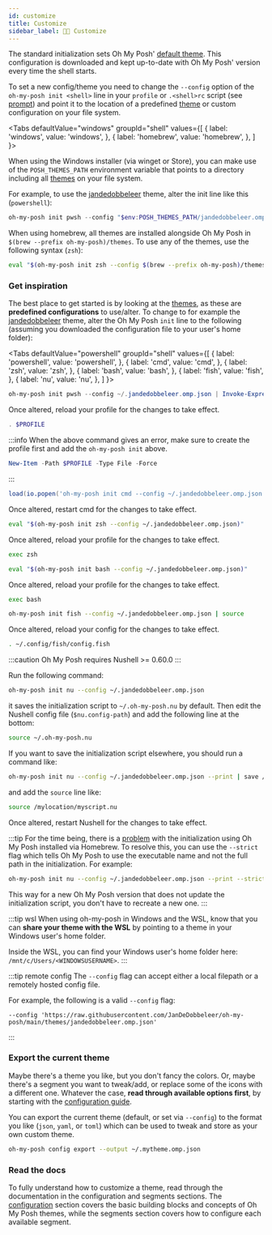 ```yaml
---
id: customize
title: Customize
sidebar_label: 💅🏼 Customize
---
```



The standard initialization sets Oh My Posh' [default theme][default-theme]. This configuration is downloaded
and kept up-to-date with Oh My Posh' version every time the shell starts.

To set a new config/theme you need
to change the `--config` option of the `oh-my-posh init <shell>` line in your `profile` or `.<shell>rc` script
(see [prompt][prompt]) and point it to the location of a predefined [theme][themes] or custom configuration on your file system.

<Tabs
  defaultValue="windows"
  groupId="shell"
  values={[
    { label: 'windows', value: 'windows', },
    { label: 'homebrew', value: 'homebrew', },
  ]
}>
<TabItem value="windows">

When using the Windows installer (via winget or Store), you can make use of the `POSH_THEMES_PATH` environment variable
that points to a directory including all [themes][themes] on your file system.

For example, to use the [jandedobbeleer][jandedobbeleer] theme, alter the init line like this (`powershell`):

```powershell
oh-my-posh init pwsh --config "$env:POSH_THEMES_PATH/jandedobbeleer.omp.json" | Invoke-Expression
```

</TabItem>
<TabItem value="homebrew">

When using homebrew, all themes are installed alongside Oh My Posh in `$(brew --prefix oh-my-posh)/themes`.
To use any of the themes, use the following syntax (`zsh`):

```bash
eval "$(oh-my-posh init zsh --config $(brew --prefix oh-my-posh)/themes/jandedobbeleer.omp.json)"
```

</TabItem>
</Tabs>

### Get inspiration

The best place to get started is by looking at the [themes][themes], as these are **predefined configurations** to use/alter.
To change to for example the [jandedobbeleer][jandedobbeleer] theme, alter the Oh My Posh `init` line to the following (assuming you
downloaded the configuration file to your user's home folder):

<Tabs
  defaultValue="powershell"
  groupId="shell"
  values={[
    { label: 'powershell', value: 'powershell', },
    { label: 'cmd', value: 'cmd', },
    { label: 'zsh', value: 'zsh', },
    { label: 'bash', value: 'bash', },
    { label: 'fish', value: 'fish', },
    { label: 'nu', value: 'nu', },
  ]
}>
<TabItem value="powershell">

```powershell
oh-my-posh init pwsh --config ~/.jandedobbeleer.omp.json | Invoke-Expression
```

Once altered, reload your profile for the changes to take effect.

```powershell
. $PROFILE
```

:::info
When the above command gives an error, make sure to create the profile first and add the `oh-my-posh init` above.

```powershell
New-Item -Path $PROFILE -Type File -Force
```
:::

</TabItem>
<TabItem value="cmd">

```lua title="oh-my-posh.lua"
load(io.popen('oh-my-posh init cmd --config ~/.jandedobbeleer.omp.json'):read("*a"))()
```

Once altered, restart cmd for the changes to take effect.

</TabItem>
<TabItem value="zsh">

```bash
eval "$(oh-my-posh init zsh --config ~/.jandedobbeleer.omp.json)"
```

Once altered, reload your profile for the changes to take effect.

```bash
exec zsh
```

</TabItem>
<TabItem value="bash">

```bash
eval "$(oh-my-posh init bash --config ~/.jandedobbeleer.omp.json)"
```

Once altered, reload your profile for the changes to take effect.

```bash
exec bash
```

</TabItem>
<TabItem value="fish">

```bash
oh-my-posh init fish --config ~/.jandedobbeleer.omp.json | source
```

Once altered, reload your config for the changes to take effect.

```bash
. ~/.config/fish/config.fish
```

</TabItem>
<TabItem value="nu">

:::caution
Oh My Posh requires Nushell >= 0.60.0
:::

Run the following command:

```bash
oh-my-posh init nu --config ~/.jandedobbeleer.omp.json
```

it saves the initialization script to `~/.oh-my-posh.nu` by default.
Then edit the Nushell config file (`$nu.config-path`) and add the following line at the bottom:

```bash
source ~/.oh-my-posh.nu
```

If you want to save the initialization script elsewhere, you should run a command like:

```bash
oh-my-posh init nu --config ~/.jandedobbeleer.omp.json --print | save /mylocation/myscript.nu
```

and add the `source` line like:

```bash
source /mylocation/myscript.nu
```

Once altered, restart Nushell for the changes to take effect.

:::tip
For the time being, there is a [problem][homebrew-problem] with the initialization using Oh My Posh installed via Homebrew.
To resolve this, you can use the `--strict` flag which tells Oh My Posh to use the executable name and not the
full path in the initialization. For example:

```bash
oh-my-posh init nu --config ~/.jandedobbeleer.omp.json --print --strict | save /mylocation/myscript.nu
```

This way for a new Oh My Posh version that does not update the initialization script, you don't have to recreate a new one.
:::

</TabItem>
</Tabs>

:::tip wsl
When using oh-my-posh in Windows and the WSL, know that you can **share your theme with the WSL** by pointing to a theme in your
Windows user's home folder.

Inside the WSL, you can find your Windows user's home folder here: `/mnt/c/Users/<WINDOWSUSERNAME>`.
:::

:::tip remote config
The `--config` flag can accept either a local filepath or a remotely hosted config file.

For example, the following is a valid `--config` flag:

```
--config 'https://raw.githubusercontent.com/JanDeDobbeleer/oh-my-posh/main/themes/jandedobbeleer.omp.json'
```
:::

### Export the current theme

Maybe there's a theme you like, but you don't fancy the colors. Or, maybe there's a segment you
want to tweak/add, or replace some of the icons with a different one. Whatever the case, **read through
available options first**, by starting with the [configuration guide][configuration].

You can export the current theme (default, or set via `--config`) to the format you like (`json`, `yaml`, or `toml`)
which can be used to tweak and store as your own custom theme.


```bash
oh-my-posh config export --output ~/.mytheme.omp.json
```

### Read the docs

To fully understand how to customize a theme, read through the documentation in the configuration and segments sections.
The [configuration][configuration] section covers the basic building blocks and concepts of Oh My Posh themes, while the
segments section covers how to configure each available segment.

[themes]: themes.md
[configuration]: configuration/overview.mdx
[prompt]: prompt.mdx
[default-theme]: https://github.com/JanDeDobbeleer/oh-my-posh/blob/main/themes/default.omp.json
[jandedobbeleer]: /docs/themes#jandedobbeleer
[json-schema]: https://raw.githubusercontent.com/JanDeDobbeleer/oh-my-posh/main/themes/schema.json
[homebrew-problem]: https://github.com/JanDeDobbeleer/oh-my-posh/discussions/2644
